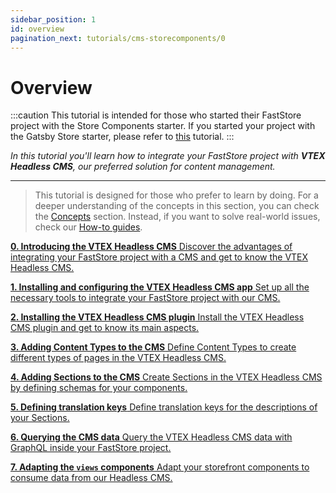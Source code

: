 ```yaml
---
sidebar_position: 1
id: overview
pagination_next: tutorials/cms-storecomponents/0
---
```




# Overview

:::caution
This tutorial is intended for those who started their FastStore project with the Store Components starter. If you started your project with the Gatsby Store starter, please refer to [this](/tutorials/cms-overview) tutorial.
:::

*In this tutorial you'll learn how to integrate your FastStore project with **VTEX Headless CMS**, our preferred solution for content management.*

---

> This tutorial is designed for those who prefer to learn by doing. For a deeper understanding of the concepts in this section, you can check the [Concepts](/conceptual-guides) section. Instead, if you want to solve real-world issues, check our [How-to guides](/how-to-guides).

<CardGrid>

[ **0. Introducing the VTEX Headless CMS** Discover the advantages of integrating your FastStore project with a CMS and get to know the VTEX Headless CMS.](./0)

[ **1. Installing and configuring the VTEX Headless CMS app** Set up all the necessary tools to integrate your FastStore project with our CMS.](./1)

[**2. Installing the VTEX Headless CMS plugin** Install the VTEX Headless CMS plugin and get to know its main aspects.](./2)

[**3. Adding Content Types to the CMS** Define Content Types to create different types of pages in the VTEX Headless CMS.](./3)

[**4. Adding Sections to the CMS** Create Sections in the VTEX Headless CMS by defining schemas for your components.](./4)

[**5. Defining translation keys** Define translation keys for the descriptions of your Sections.](./5)

[**6. Querying the CMS data** Query the VTEX Headless CMS data with GraphQL inside your FastStore project.](./6)

[**7. Adapting the `views` components** Adapt your storefront components to consume data from our Headless CMS.](./7)

</CardGrid>

